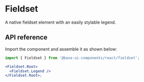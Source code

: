 # Fieldset

<Subtitle>A native fieldset element with an easily stylable legend.</Subtitle>

<Meta
  name="description"
  content="A high-quality, unstyled React fieldset component with an easily stylable legend."
/>

<Demo path="./demos/hero" />

## API reference

Import the component and assemble it as shown below:

```jsx title="Anatomy"
import { Fieldset } from '@base-ui-components/react/fieldset';

<Fieldset.Root>
  <Fieldset.Legend />
</Fieldset.Root>;
```

<Reference component="Fieldset" parts="Root, Legend" />
